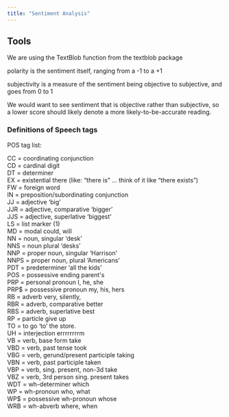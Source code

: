 ```yaml
---
title: "Sentiment Analysis"
---
```


## Tools

We are using the TextBlob function from the textblob package

polarity is the sentiment itself, ranging from a -1 to a +1

subjectivity is a measure of the sentiment being objective to subjective, and goes from 0 to 1

We would want to see sentiment that is objective rather than subjective, so a lower score should likely denote a more likely-to-be-accurate reading.

### Definitions of Speech tags

POS tag list:

CC = coordinating conjunction  
CD = cardinal digit  
DT = determiner  
EX = existential there (like: "there is" ... think of it like "there exists")  
FW = foreign word  
IN = preposition/subordinating conjunction  
JJ = adjective   'big'  
JJR = adjective, comparative  'bigger'  
JJS = adjective, superlative  'biggest'  
LS  = list marker (1)  
MD  = modal   could, will  
NN  = noun, singular 'desk'  
NNS = noun plural 'desks'  
NNP = proper noun, singular   'Harrison'  
NNPS = proper noun, plural 'Americans'  
PDT = predeterminer   'all the kids'  
POS = possessive ending   parent\'s  
PRP = personal pronoun    I, he, she  
PRP$ = possessive pronoun  my, his, hers  
RB = adverb  very, silently,  
RBR = adverb, comparative better  
RBS = adverb, superlative best  
RP = particle    give up  
TO = to  go 'to' the store.  
UH = interjection    errrrrrrrm  
VB = verb, base form take  
VBD = verb, past tense    took  
VBG = verb, gerund/present participle taking  
VBN = verb, past participle   taken  
VBP = verb, sing. present, non-3d take  
VBZ = verb, 3rd person sing. present  takes  
WDT = wh-determiner   which  
WP = wh-pronoun  who, what  
WP$ = possessive wh-pronoun   whose  
WRB = wh-abverb   where, when  
